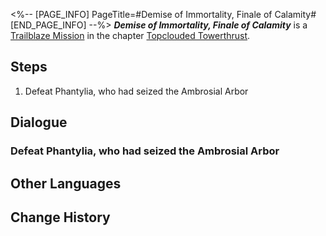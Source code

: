 <%-- [PAGE_INFO]
PageTitle=#Demise of Immortality, Finale of Calamity#
[END_PAGE_INFO] --%>
{{Stub|Dialogue, characters, and location(s)}}
{{Mission Infobox
|id            = 1021601
|title         = 
|image         = Mission Demise of Immortality, Finale of Calamity.png
|type          = Trailblaze
|event_name    = 
|chapter       = Topclouded Towerthrust
|requirements  = 
|summary       = <!--official mission summary from Fate's Atlas-->
|characters    = <!--characters that appear in this mission-->
|startLocation = <!--location as it intially appears on the mission screen-->
|world         = <!--i.e. Penacony-->
|area          = <!--i.e. A Child's Dream-->
|prev          = 
|next          = 
|exp           = 
|credits       = 
|stellarJade   = 
|other         = 
}}
'''''Demise of Immortality, Finale of Calamity''''' is a [[Trailblaze Mission]] in the chapter [[Topclouded Towerthrust]].

==Steps==
# Defeat Phantylia, who had seized the Ambrosial Arbor

<!--
==Gameplay Notes==

--><!--
==Trial Character==

-->
==Dialogue==
{{Stub Dialogue}}
===Defeat Phantylia, who had seized the Ambrosial Arbor===
{{Mission Description|type=trailblaze|location=<!--to be added-->|In front of everyone, Dan Heng revealed an appearance that he was unwilling to show to others &mdash; that of the Vidyadhara high elder. Using that power to part the waters of the ancient sea, he revealed the road leading to Roots of the Arbor.<br />While you were moving forward, the Lord Ravager Phantylia had swooped ahead, going deep inside the area and plotting a conspiracy against the long-life species of the Luofu.}}
{{Dialogue Start}}
:{{tx}}
{{Dialogue End}}

==Other Languages==
{{Other Languages
|en   = Demise of Immortality, Finale of Calamity
|zhs  = 仙骸成空，大劫有终
|zht  = 仙骸成空，大劫有終
|ja   = 仙骸は空と成り、大劫に終わり有り
|ko   = 불멸의 종말, 끝맺은 대겁
|es   = El término de la inmortalidad, el final de la calamidad
|fr   = Trépas de l'immortalité, fin de la calamité
|ru   = Бессмертие станет прахом, бедствию придёт конец
|th   = ร่างที่มลายกับหายนะที่สิ้นสุดลง
|vi   = Tiên Cốt Hóa Không, Đại Nạn Kết Thúc
|de   = Vom Heiligtum zu Staub, das Ende aller Katastrophen
|id   = Hancurnya Keabadian dan Berakhirnya Malapetaka
|pt   = Queda da Imortalidade, Fim da Calamidade
}}

==Change History==
{{Change History|1.2}}
